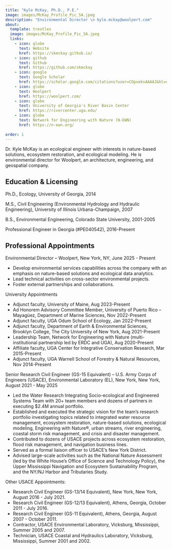 ```yaml
---
title: "Kyle McKay, Ph.D., P.E."
image: images/McKay_Profile_Pic_SA.jpeg
description: "Environmental Director \n kyle.mckay@woolpert.com"
about:
  template: trestles
  image: images/McKay_Profile_Pic_SA.jpeg
  links:
    - icon: globe
      text: Website
      href: https://skmckay.github.io/
    - icon: github
      text: Github
      href: https://github.com/skmckay
    - icon: google
      text: Google Scholar
      href: https://scholar.google.com/citations?user=COpxeksAAAAJ&hl=en
    - icon: globe
      text: Woolpert
      href: https://woolpert.com/
    - icon: globe
      text: University of Georgia's River Basin Center
      href: https://rivercenter.uga.edu/
    - icon: globe
      text: Network for Engineering with Nature (N-EWN)
      href: https://n-ewn.org/
    
order: 1
---
```


Dr. Kyle McKay is an ecological engineer with interests in nature-based solutions, ecosystem restoration, and ecological modeling. He is environmental director for Woolpert, an architecture, engineering, and geospatial company.

## Education & Licensing

Ph.D., Ecology, University of Georgia, 2014

M.S., Civil Engineering (Environmental Hydrology and Hydraulic Engineering), University of Illinois Urbana-Champaign, 2007

B.S., Environmental Engineering, Colorado State University, 2001-2005

Professional Engineer in Georgia (#PE040542), 2016-Present

## Professional Appointments

Environmental Director – Woolpert, New York, NY, June 2025 - Present

-   Develop environmental services capabilities across the company with an emphasis on nature-based solutions and ecological data analytics.\
-   Lead technical activities on cross-sector environmental projects.\
-   Foster external partnerships and collaborations.

University Appointments

-   Adjunct faculty, University of Maine, Aug 2023-Present\
-   Ad Honorem Advisory Committee Member, University of Puerto Rico – Mayagüez, Department of Marine Sciences, Nov 2022-Present\
-   Adjunct faculty, UGA Odum School of Ecology, Jan 2022-Present\
-   Adjunct faculty, Department of Earth & Environmental Sciences, Brooklyn College, The City University of New York, Aug 2021-Present\
-   Leadership Team, Network for Engineering with Nature (multi-institutional partnership led by ERDC and UGA), Aug 2020-Present\
-   Affiliate faculty, UGA Center for Integrative Conservation Research, Mar 2015-Present\
-   Adjunct faculty, UGA Warnell School of Forestry & Natural Resources, Nov 2014-Present

Senior Research Civil Engineer (GS-15 Equivalent) – U.S. Army Corps of Engineers (USACE), Environmental Laboratory (EL), New York, New York, August 2021 - May 2025

-   Led the Water Research Integrating Socio-ecological and Engineered Systems Team with 20+ team members and dozens of partners in executing \$2.4M annual portfolio.\
-   Established and executed the strategic vision for the team’s research portfolio investigating topics related to integrated water resource management, ecosystem restoration, nature-based solutions, ecological modeling, Engineering with Nature®, urban streams, river engineering, coastal storm risk management, and crisis and disaster management.\
-   Contributed to dozens of USACE projects across ecosystem restoration, flood risk management, and navigation business lines.\
-   Served as a formal liaison officer to USACE's New York District.\
-   Advised large-scale activities such as the National Nature Assessment (led by the White House’s Office of Science and Technology Policy), the Upper Mississippi Navigation and Ecosystem Sustainability Program, and the NY/NJ Harbor and Tributaries Study.

Other USACE Appointments:

-   Research Civil Engineer (GS-13/14 Equivalent), New York, New York, August 2016 - July 2021.\
-   Research Civil Engineer (GS-12/13 Equivalent), Athens, Georgia, October 2011 - July 2016.\
-   Research Civil Engineer (GS-11 Equivalent), Athens, Georgia, August 2007 - October 2011.\
-   Contractor, USACE Environmental Laboratory, Vicksburg, Mississippi, Summer 2005 and 2007.\
-   Technician, USACE Coastal and Hydraulics Laboratory, Vicksburg, Mississippi, Summer 2001 and 2002.
